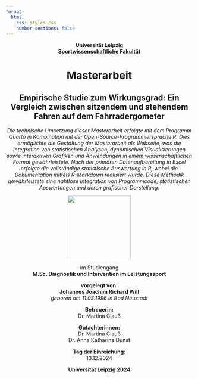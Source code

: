 ```yaml
---
format:
  html:
    css: styles.css  
    number-sections: false
---
```


<div style="text-align: center;">

**Universität Leipzig**  
**Sportwissenschaftliche Fakultät**  

# Masterarbeit 
## Empirische Studie zum Wirkungsgrad: Ein Vergleich zwischen sitzendem und stehendem Fahren auf dem Fahrradergometer<br>
*Die technische Umsetzung dieser Masterarbeit erfolgte mit dem Programm Quarto in Kombination mit der Open-Source-Programmiersprache R. Dies ermöglichte die Gestaltung der Masterarbeit als Webseite, was die Integration von statistischen Analysen, dynamischen Visualisierungen sowie interaktiven Grafiken und Anwendungen in einem wissenschaftlichen Format gewährleistete.
Nach der primären Datenaufbereitung in Excel erfolgte die vollständige statistische Auswertung in R, wobei die Dokumentation mittels R-Markdown realisiert wurde. Diese Methodik gewährleistete eine nahtlose Integration von Programmcode, statistischen Auswertungen und deren grafischer Darstellung.*

![](images/Logo_η_2.png){width=170}

im Studiengang  
**M.Sc. Diagnostik und Intervention im Leistungssport**

**vorgelegt von:**  
**Johannes Joachim Richard Will**  
*geboren am 11.03.1996 in Bad Neustadt*

**Betreuerin:**  
Dr. Martina Clauß

**Gutachterinnen:**  
Dr. Martina Clauß  
Dr. Anna Katharina Dunst

**Tag der Einreichung:**  
13.12.2024

**Universität Leipzig 2024**

</div>